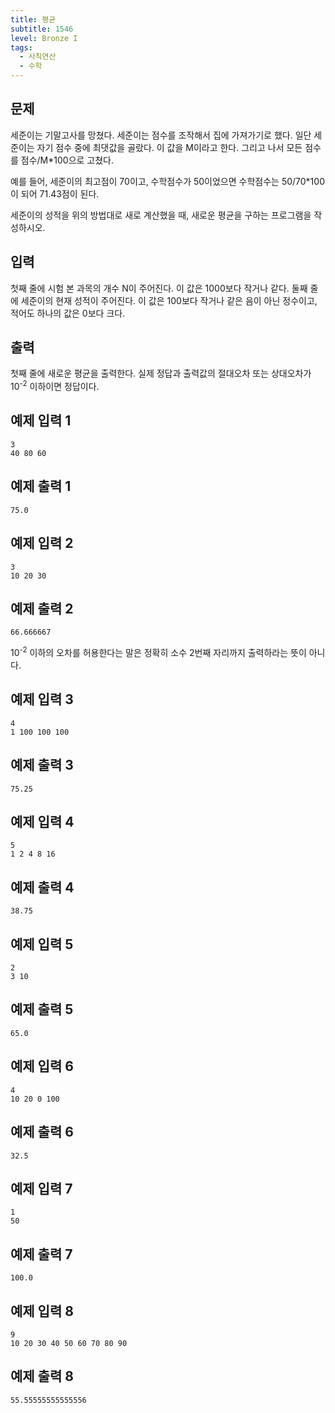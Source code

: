 ```yaml
---
title: 평균
subtitle: 1546
level: Bronze I
tags:
  - 사칙연산
  - 수학
---
```


## 문제

세준이는 기말고사를 망쳤다. 세준이는 점수를 조작해서 집에 가져가기로 했다. 일단 세준이는 자기 점수 중에 최댓값을 골랐다. 이 값을 M이라고 한다. 그리고 나서 모든 점수를 점수/M\*100으로 고쳤다.

예를 들어, 세준이의 최고점이 70이고, 수학점수가 50이었으면 수학점수는 50/70\*100이 되어 71.43점이 된다.

세준이의 성적을 위의 방법대로 새로 계산했을 때, 새로운 평균을 구하는 프로그램을 작성하시오.

## 입력

첫째 줄에 시험 본 과목의 개수 N이 주어진다. 이 값은 1000보다 작거나 같다. 둘째 줄에 세준이의 현재 성적이 주어진다. 이 값은 100보다 작거나 같은 음이 아닌 정수이고, 적어도 하나의 값은 0보다 크다.

## 출력

첫째 줄에 새로운 평균을 출력한다. 실제 정답과 출력값의 절대오차 또는 상대오차가 10<sup>-2</sup> 이하이면 정답이다.

## 예제 입력 1

```
3
40 80 60
```

## 예제 출력 1

```
75.0
```

## 예제 입력 2

```
3
10 20 30
```

## 예제 출력 2

```
66.666667
```

10<sup>-2</sup> 이하의 오차를 허용한다는 말은 정확히 소수 2번째 자리까지 출력하라는 뜻이 아니다.

## 예제 입력 3

```
4
1 100 100 100
```

## 예제 출력 3

```
75.25
```

## 예제 입력 4

```
5
1 2 4 8 16
```

## 예제 출력 4

```
38.75
```

## 예제 입력 5

```
2
3 10
```

## 예제 출력 5

```
65.0
```

## 예제 입력 6

```
4
10 20 0 100
```

## 예제 출력 6

```
32.5
```

## 예제 입력 7

```
1
50
```

## 예제 출력 7

```
100.0
```

## 예제 입력 8

```
9
10 20 30 40 50 60 70 80 90
```

## 예제 출력 8

```
55.55555555555556
```
